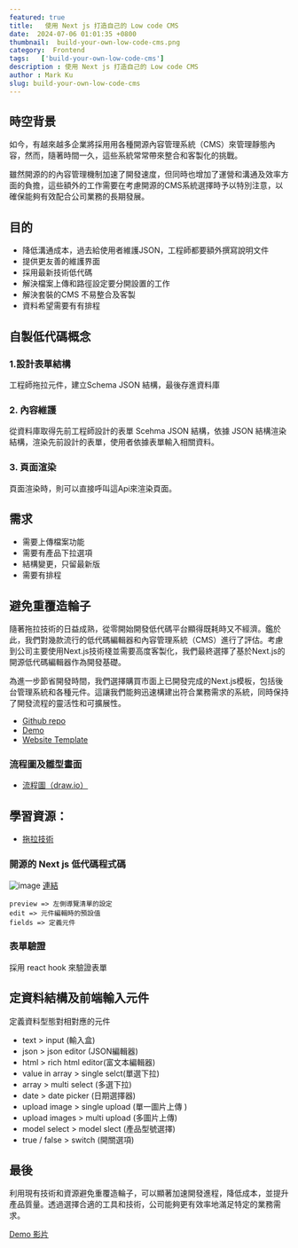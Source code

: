 ```yaml
---
featured: true
title:   使用 Next js 打造自己的 Low code CMS
date:  2024-07-06 01:01:35 +0800
thumbnail:  build-your-own-low-code-cms.png
category:  Frontend
tags:   ['build-your-own-low-code-cms']
description : 使用 Next js 打造自己的 Low code CMS
author : Mark Ku
slug: build-your-own-low-code-cms
---
```

## 時空背景
如今，有越來越多企業將採用用各種開源內容管理系統（CMS）來管理靜態內容，然而，隨著時間一久，這些系統常常帶來整合和客製化的挑戰。

雖然開源的的內容管理機制加速了開發速度，但同時也增加了運營和溝通及效率方面的負擔，這些額外的工作需要在考慮開源的CMS系統選擇時予以特別注意，以確保能夠有效配合公司業務的長期發展。

## 目的
* 降低溝通成本，過去給使用者維護JSON，工程師都要額外撰寫說明文件
* 提供更友善的維護界面
* 採用最新技術低代碼
* 解決檔案上傳和路徑設定要分開設置的工作
* 解決套裝的CMS 不易整合及客製
* 資料希望需要有有排程

## 自製低代碼概念
### 1.設計表單結構
工程師拖拉元件，建立Schema JSON 結構，最後存進資料庫
### 2. 內容維護
從資料庫取得先前工程師設計的表單 Scehma JSON 結構，依據 JSON 結構渲染結構，渲染先前設計的表單，使用者依據表單輸入相關資料。
### 3. 頁面渲染
頁面渲染時，則可以直接呼叫這Api來渲染頁面。

## 需求
* 需要上傳檔案功能
* 需要有產品下拉選項
* 結構變更，只留最新版
* 需要有排程

## 避免重覆造輪子
隨著拖拉技術的日益成熟，從零開始開發低代碼平台顯得既耗時又不經濟。鑑於此，我們對幾款流行的低代碼編輯器和內容管理系統（CMS）進行了評估。考慮到公司主要使用Next.js技術棧並需要高度客製化，我們最終選擇了基於Next.js的開源低代碼編輯器作為開發基礎。

為進一步節省開發時間，我們選擇購買市面上已開發完成的Next.js模板，包括後台管理系統和各種元件。這讓我們能夠迅速構建出符合業務需求的系統，同時保持了開發流程的靈活性和可擴展性。

* [Github repo](https://github.com/maqi1520/react-antd-low-code)
* [Demo](https://low-code.runjs.cool/editor)
* [Website Template](https://themeforest.net/item/pickbazar-react-graphql-ecommerce-template/25283305) 

### 流程圖及雛型畫面
* [流程圖（draw.io）](https://drive.google.com/file/d/1WLiov-NIOVuH3R1OyP9yXCRqppAH5pgn/view)

## 學習資源：
* [拖拉技術](https://zhuanlan.zhihu.com/p/654066892)

### 開源的 Next js 低代碼程式碼
![image](https://hackmd.io/_uploads/SysKUjEYA.png)
[連結](https://github.com/maqi1520/react-antd-low-code/tree/main/src/components/editor/schema)

```
preview => 左側導覽清單的設定
edit => 元件編輯時的預設值
fields => 定義元件
```
### 表單驗證
採用 react hook 來驗證表單

## 定資料結構及前端輸入元件
定義資料型態對相對應的元件
* text > input (輸入盒)
* json  > json editor (JSON編輯器)
* html > rich html editor(富文本編輯器)
* value in array > single selct(單選下拉)
* array  > multi select  (多選下拉)
* date >  date picker (日期選擇器)
* upload image >  single upload (單一圖片上傳 )
* upload images > multi upload (多圖片上傳)
* model select > model slect (產品型號選擇)
* true / false > switch (開關選項)

## 最後
利用現有技術和資源避免重覆造輪子，可以顯著加速開發進程，降低成本，並提升產品質量。透過選擇合適的工具和技術，公司能夠更有效率地滿足特定的業務需求。  

[Demo 影片](https://www.loom.com/share/a6ecf60ae0bd4ba5a164870ca4e23bb5)
